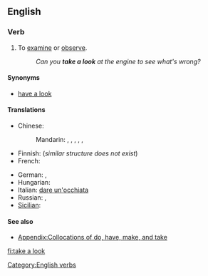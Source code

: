 ==English==

===Verb===
{{en-verb|inf=to [[take]] [[a]] [[look]]|takes a look|taking a look|took a look|taken a look}}

# {{idiom|intransitive}} To [[examine]] or [[observe]].
#: ''Can you '''take a look''' at the engine to see what's wrong?''

====Synonyms====
* [[have a look]]

====Translations====
{{trans-top|to examine or observe}}
* Chinese:
*: Mandarin: {{t|zh|看|tr=kàn|sc=Hani}}, {{t|zh|看看|tr=kànkàn|sc=Hani}}, {{i|slang}} {{t|zh|瞜|sc=Hani}}, {{t|zh|䁖|tr=lōu|sc=Hani}}, {{t|zh|瞜瞜|sc=Hani}}, {{t|zh|䁖䁖|tr=lōulōu|sc=Hani}}
* Finnish: {{t+|fi|katsoa}} (''similar structure does not exist'')
* French: {{t+|fr|jeter un œil}}
{{trans-mid}}
* German: {{t|de|angucken}},  {{t|de|einen Blick werfen}}
* Hungarian: {{t|hu|megnéz}}
* Italian: {{idiom}} [[dare un'occhiata]]
* Russian: {{t|ru|посмотреть|tr=posmotrét'|sc=Cyrl}},  {{t|ru|взглянуть|tr=vzgljanút'|sc=Cyrl}}
* [[Sicilian]]: {{t+|scn|dari n'ucchiata|xs=Sicilian}}
{{trans-bottom}}

====See also====
*[[Appendix:Collocations of do, have, make, and take]]

[[Category:English verbs]]

[[fi:take a look]]